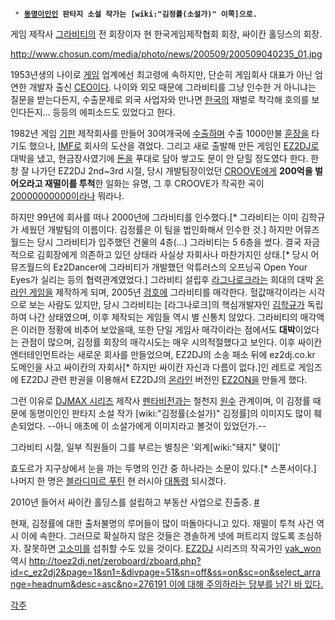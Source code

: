   * '''[[동명이인]]인 판타지 소설 작가는 [wiki:"김정률(소설가)" 이쪽]으로.'''

게임 제작사 [[그라비티]]의 전 회장이자 현 한국게임제작협회 회장, 싸이칸 홀딩스의 회장.

http://www.chosun.com/media/photo/news/200509/200509040235_01.jpg

1953년생의 나이로 [[게임]] 업계에선 최고령에 속하지만, 단순히 게임회사 대표가 아닌 엄연한 개발자 출신 [[CEO]]이다. 나이와 외모 때문에 그라비티를 그냥 인수한 거 아니냐는 질문을 받는다든지, 수출문제로 외국 사업자와 만나면 [[한국]]의 재벌로 착각해 호의를 보인다든지... 등등의 에피소드도 있었다고 한다.

1982년 게임 [[기판]] 제작회사를 만들어 30여개국에 [[수출]]하며 수출 1000만불 [[훈장]]을 타기도 했으나, [[IMF]]로 회사의 도산을 겪었다. 그리고 새로 출발해 만든 게임인 [[EZ2DJ]]로 대박을 냈고, 현금장사였기에 [[돈]]을 푸대로 담아 쌓고도 문이 안 닫힐 정도였다 한다. 한창 잘 나가던 EZ2DJ 2nd~3rd 시절, 당시 개발팀장이었던 [[CROOVE]]에게 '''200억을 벌어오라고 재떨이를 투척'''한 일화는 유명, 그 후 CROOVE가 작곡한 곡이 [[20000000000]]이라나 뭐라나.

하지만 99년에 회사를 떠나 2000년에 그라비티를 인수했다.[* 그라비티는 이미 김학규가 세웠던 개발팀의 이름이다. 김정률은 이 팀을 법인화해서 인수한 것.]
하지만 어뮤즈월드는 당시 그라비티가 입주했던 건물의 4층(...) 그라비티는 5 6층을 썼다. 결국 자금적으로 김회장에게 의존하고 있던 상태라 사실상 자회사나 마찬가지인 상태.[* 당시 어뮤즈월드의 Ez2Dancer에 그라비티가 개발했던 악튜러스의 오프닝곡 Open Your Eyes가 실리는 등의 협력관계였었다.]
그라비티 설립후 [[라그나로크]]라는 희대의 대박 [[온라인 게임]]을 제작하게 되며, 2005년 [[겅호]]에 그라비티를 매각한다. 헐값매각이라는 시각으로 보는 사람도 있지만, 당시 그라비티는 [라그나로크]의 핵심개발자인 [[김학규]]가 독립하여 나간 상태였으며, 이후 제작되는 게임들 역시 별 신통치 않았다. 그라비티의 매각액은 이러한 정황에 비추어 보았을때, 또한 단일 게임사 매각이라는 점에서도 '''대박'''이었다는 관점이 많으며, 김정률 회장의 매각시도는 매우 시의적절했다고 보인다. 
이후 싸이칸 엔터테인먼트라는 새로운 회사를 만들었으며, EZ2DJ의 소송 패소 뒤에 ez2dj.co.kr 도메인을 사고 싸이칸의 자회사[* 하지만 싸이칸 자신과 다름이 없다.]인 레트로 게임즈에 EZ2DJ 관련 판권을 이용해서 EZ2DJ의 [[온라인]] 버전인 [[EZ2ON]]을 만들게 했다.

그런 이유로 [[DJMAX 시리즈]] 제작사 [[펜타비전]]과는 철천지 [[원수]] 관계이며, 이 김정률 때문에 동명이인인 판타지 소설 작가 [wiki:"김정률(소설가)" 김정률]의 이미지도 많이 훼손되었다. --아니 애초에 이 소설가에게 이미지라고 볼것이 있었던가.--

그라비티 시절, 일부 직원들이 그를 부르는 별칭은 '외계[wiki:"돼지" 됒이]'

효도르가 지구상에서 눈을 까는 두명의 인간 중 하나라는 소문이 있다.[* 스폰서이다.] 나머지 한 명은 [[블라디미르 푸틴]] 현 러시아 [[대통령]] 되시겠다.

2010년 들어서 싸이칸 홀딩스를 설립하고 부동산 사업으로 진출중. [http://news.mk.co.kr/v3/view.php?year=2010&no=595548 #]

현재, 김정률에 대한 출처불명의 루머들이 많이 떠돌아다니고 있다. 재떨이 투척 사건 역시 이에 속한다. 그러므로 확실하지 않은 것들은 경솔하게 넷에 퍼트리지 않도록 조심하자. 잘못하면 [[고소미]]를 섭취할 수도 있을 것이다. [[EZ2DJ]] 시리즈의 작곡가인 [[yak_won]] 역시 [[http://toez2dj.net/zeroboard/zboard.php?id=c_ez2dj2&page=1&sn1=&divpage=51&sn=off&ss=on&sc=on&select_arrange=headnum&desc=asc&no=276191 이에 대해 주의하라는 당부를 남긴 바 있다.]] 
 
[[각주]]
